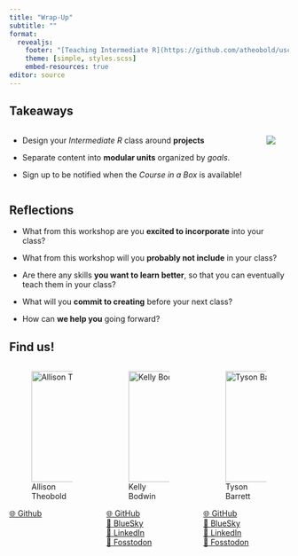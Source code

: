 ```yaml
---
title: "Wrap-Up"
subtitle: ""
format: 
  revealjs:
    footer: "[Teaching Intermediate R](https://github.com/atheobold/uscots-intermediate-r)"
    theme: [simple, styles.scss]
    embed-resources: true
editor: source
---
```



## Takeaways

::::: columns
::: column
-   Design your *Intermediate R* class around **projects**

-   Separate content into **modular units** organized by *goals*.

-   Sign up to be notified when the *Course in a Box* is available!
:::

::: column
![](images/10-QR.png)
:::
:::::

## Reflections

* What from this workshop are you **excited to incorporate** into your class?

* What from this workshop will you **probably not include** in your class?

* Are there any skills **you want to learn better**, so that you can eventually teach them in your class?

* What will you **commit to creating** before your next class?

* How can **we help you** going forward?

## Find us!


::: {.columns layout-ncol=3}

::: {.column}
![Allison Theobold](images/00-allison-headshot.png){height=200px}

[🌐 Github](https://github.com/atheobold)  
:::

::: {.column}
![Kelly Bodwin](images/00-kelly-headshot.png){height=200px}

[🌐 GitHub](https://github.com/kbodwin)  
[🦋 BlueSky](https://https://bsky.app/profile/kellybodwin.com)  
[🔗 LinkedIn](https://www.linkedin.com/in/kelly-bodwin-9009061a/)  
[🐘 Fosstodon](https://fosstodon.org/@kellybodwin)
:::

::: {.column}
![Tyson Barrett](images/00-tyson-headshot.png){height=200px}


[🌐 GitHub](https://github.com/tysonstanley)  
[🦋 BlueSky](https://https://bsky.app/profile/healthandstats.bsky.social)  
[🔗 LinkedIn](https://www.linkedin.com/in/tyson-s-barrett-phd/)  
[🐘 Fosstodon](https://fosstodon.org/@healthandstats)
:::

:::